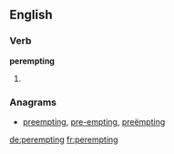 ==English==

===Verb===
'''perempting'''

# {{present participle of|perempt}}

===Anagrams===
* [[preempting#English|preempting]], [[pre-empting#English|pre-empting]], [[preëmpting#English|preëmpting]]

[[de:perempting]]
[[fr:perempting]]